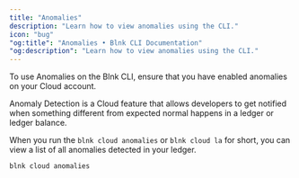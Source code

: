 ```yaml
---
title: "Anomalies"
description: "Learn how to view anomalies using the CLI."
icon: "bug"
"og:title": "Anomalies • Blnk CLI Documentation"
"og:description": "Learn how to view anomalies using the CLI."
---
```



<Tip>
    To use Anomalies on the Blnk CLI, ensure that you have enabled anomalies on your Cloud account. 
</Tip>

Anomaly Detection is a Cloud feature that allows developers to get notified when something different from expected normal happens in a ledger or ledger balance. 

When you run the `blnk cloud anomalies` or `blnk cloud la` for short, you can view a list of all anomalies detected in your ledger. 

```sh Shell
blnk cloud anomalies
```

<NeedHelp />